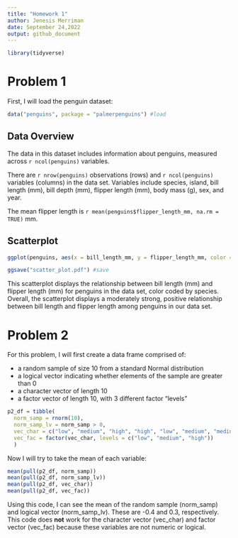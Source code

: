 ```yaml
---
title: "Homework 1"
author: Jenesis Merriman
date: September 24,2022
output: github_document
---
```


```r
library(tidyverse)
```

# Problem 1

First, I will load the penguin dataset:

```r
data("penguins", package = "palmerpenguins") #load
```
## Data Overview
The data in this dataset includes information about penguins, measured across `r ncol(penguins)` variables. 

There are `r nrow(penguins)` observations (rows) and `r ncol(penguins)` variables (columns) in the data set. Variables include species, island, bill length (mm), bill depth (mm), flipper length (mm), body mass (g), sex, and year.

The mean flipper length is `r mean(penguins$flipper_length_mm, na.rm = TRUE)` mm.

## Scatterplot
```r
ggplot(penguins, aes(x = bill_length_mm, y = flipper_length_mm, color = species)) + geom_point() #plot

ggsave("scatter_plot.pdf") #save
```
This scatterplot displays the relationship between bill length (mm) and flipper length (mm) for penguins in the data set, color coded by species. Overall, the scatterplot displays a moderately strong, positive relationship between bill length and flipper length among penguins in our data set.

# Problem 2

For this problem, I will first create a data frame comprised of:

* a random sample of size 10 from a standard Normal distribution
* a logical vector indicating whether elements of the sample are greater than 0
* a character vector of length 10
* a factor vector of length 10, with 3 different factor “levels”

```r
p2_df = tibble(
  norm_samp = rnorm(10),
  norm_samp_lv = norm_samp > 0,
  vec_char = c("low", "medium", "high", "high", "low", "medium", "medium", "low", "high", "medium"),
  vec_fac = factor(vec_char, levels = c("low", "medium", "high"))
  )
```

Now I will try to take the mean of each variable:

```r
mean(pull(p2_df, norm_samp))
mean(pull(p2_df, norm_samp_lv))
mean(pull(p2_df, vec_char))
mean(pull(p2_df, vec_fac))
```

Using this code, I can see the mean of the random sample (norm_samp) and logical vector (norm_samp_lv). These are -0.4 and 0.3, respectively. This code does **not** work for the character vector (vec_char) and factor vector (vec_fac) because these variables are not numeric or logical.






